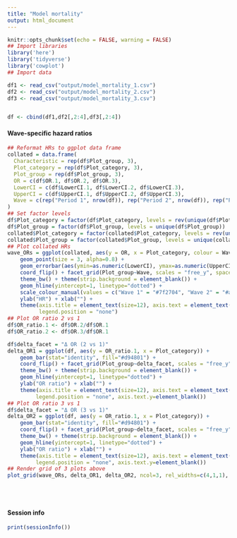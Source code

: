 ```yaml
---
title: "Model mortality"
output: html_document
---
```


```r
knitr::opts_chunk$set(echo = FALSE, warning = FALSE)
## Import libraries
library('here')
library('tidyverse')
library('cowplot')
## Import data

df1 <- read_csv("output/model_mortality_1.csv")
df2 <- read_csv("output/model_mortality_2.csv")
df3 <- read_csv("output/model_mortality_3.csv")


df <- cbind(df1,df2[,2:4],df3[,2:4])
```

#### Wave-specific hazard ratios
```r
## Reformat HRs to ggplot data frame
collated = data.frame(
  Characteristic = rep(df$Plot_group, 3),
  Plot_category = rep(df$Plot_category, 3),
  Plot_group = rep(df$Plot_group, 3),
  OR = c(df$OR.1, df$OR.2, df$OR.3),
  LowerCI = c(df$LowerCI.1, df$LowerCI.2, df$LowerCI.3),
  UpperCI = c(df$UpperCI.1, df$UpperCI.2, df$UpperCI.3),
  Wave = c(rep("Period 1", nrow(df)), rep("Period 2", nrow(df)), rep("Period 3", nrow(df)))
)
## Set factor levels
df$Plot_category = factor(df$Plot_category, levels = rev(unique(df$Plot_category)))
df$Plot_group = factor(df$Plot_group, levels = unique(df$Plot_group))
collated$Plot_category = factor(collated$Plot_category, levels = rev(unique(collated$Plot_category)))
collated$Plot_group = factor(collated$Plot_group, levels = unique(collated$Plot_group))
## Plot collated HRs
wave_ORs = ggplot(collated, aes(y = OR, x = Plot_category, colour = Wave)) + 
    geom_point(size = 3, alpha=0.8) +
    geom_errorbar(aes(ymin=as.numeric(LowerCI), ymax=as.numeric(UpperCI), colour = Wave), width=0) + 
    coord_flip() + facet_grid(Plot_group~Wave, scales = "free_y", space = "free_y") + 
    theme_bw() + theme(strip.background = element_blank()) + 
    geom_hline(yintercept=1, linetype="dotted") + 
    scale_colour_manual(values = c("Wave 1" = "#7f2704", "Wave 2" = "#a63603", "Wave 3" = "#d94801")) +
    ylab("HR") + xlab("") +
    theme(axis.title = element_text(size=12), axis.text = element_text(size=12), strip.text.x = element_text(size=12), strip.text.y = element_blank(), 
          legend.position = "none")
## Plot OR ratio 2 vs 1
df$OR_ratio.1 <- df$OR.2/df$OR.1
df$OR_ratio.2 <- df$OR.3/df$OR.1

df$delta_facet = "Δ OR (2 vs 1)"
delta_OR1 = ggplot(df, aes(y = OR_ratio.1, x = Plot_category)) + 
    geom_bar(stat="identity", fill="#d94801") +
    coord_flip() + facet_grid(Plot_group~delta_facet, scales = "free_y", space = "free_y") + 
    theme_bw() + theme(strip.background = element_blank()) + 
    geom_hline(yintercept=1, linetype="dotted") + 
    ylab("OR ratio") + xlab("") +
    theme(axis.title = element_text(size=12), axis.text = element_text(size=12), strip.text.x = element_text(size=12), strip.text.y = element_blank(), 
         legend.position = "none", axis.text.y=element_blank())
## Plot OR ratio 3 vs 1
df$delta_facet = "Δ OR (3 vs 1)"
delta_OR2 = ggplot(df, aes(y = OR_ratio.1, x = Plot_category)) + 
    geom_bar(stat="identity", fill="#d94801") +
    coord_flip() + facet_grid(Plot_group~delta_facet, scales = "free_y", space = "free_y") + 
    theme_bw() + theme(strip.background = element_blank()) + 
    geom_hline(yintercept=1, linetype="dotted") + 
    ylab("OR ratio") + xlab("") +
    theme(axis.title = element_text(size=12), axis.text = element_text(size=12), strip.text.x = element_text(size=12), strip.text.y = element_blank(), 
         legend.position = "none", axis.text.y=element_blank())
## Render grid of 3 plots above
plot_grid(wave_ORs, delta_OR1, delta_OR2, ncol=3, rel_widths=c(4,1,1), align="h", axis="tb")
```
<br/><br/>


#### Session info
```r
print(sessionInfo())
```

